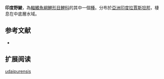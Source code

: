{{Speciesbox
| name = 印度野鯪
| image = 
| status = NE
| status_system = iucn3.1
| genus = Labeo
| species = udaipurensis
| authority = [[Tilak|Tilak]], 1968
| synonyms = 
}}
'''印度野鯪'''，為[[輻鰭魚綱|輻鰭魚綱]][[鯉形目|鯉形目]][[鯉科|鯉科]]的其中一個[[種|種]]。分布於[[亞洲|亞洲]][[印度|印度]][[拉賈斯坦邦|拉賈斯坦邦]]，棲息在中底層水域。

== 参考文献 ==
{{refbegin}}
*{{FishBase_species|genus=Labeo|species=udaipurensis|year=2011|month=12}}
{{refend}}

== 扩展阅读 ==
{{refbegin}}
{{wikispecies-inline|Labeo udaipurensis|印度野鯪}}
{{refend}}
{{Taxonbar|from=Q2803242}}

[[Category:野鯪屬|udaipurensis]]


{{魚類小作品}}